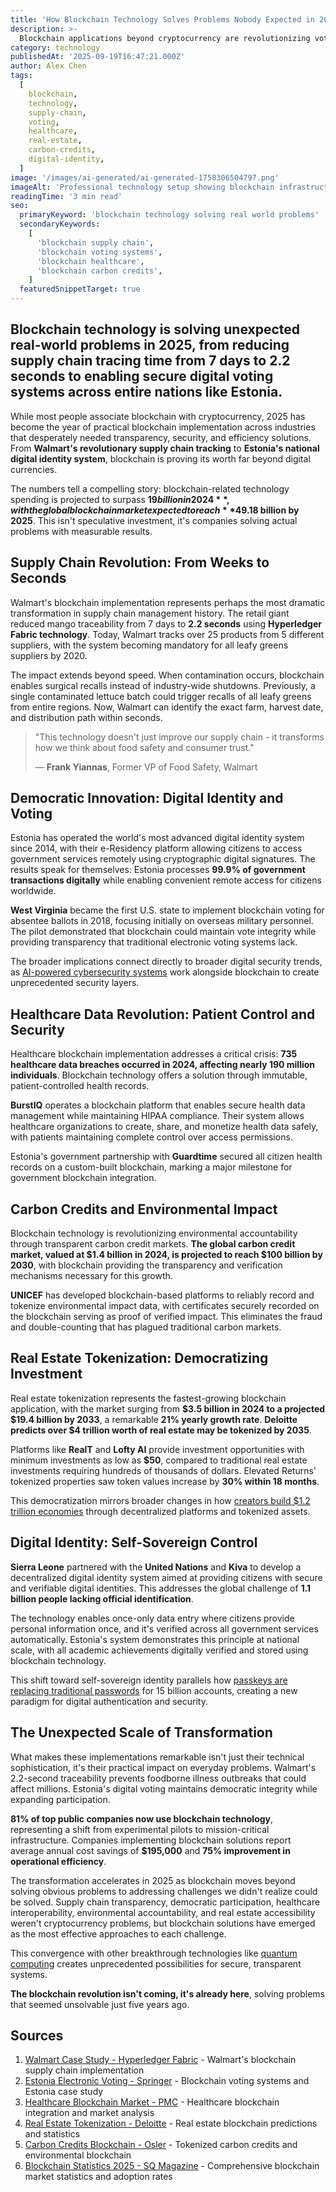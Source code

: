 ```yaml
---
title: 'How Blockchain Technology Solves Problems Nobody Expected in 2025'
description: >-
  Blockchain applications beyond cryptocurrency are revolutionizing voting systems, supply chains, healthcare records, and carbon credits with real-world implementations showing dramatic results.
category: technology
publishedAt: '2025-09-19T16:47:21.000Z'
author: Alex Chen
tags:
  [
    blockchain,
    technology,
    supply-chain,
    voting,
    healthcare,
    real-estate,
    carbon-credits,
    digital-identity,
  ]
image: '/images/ai-generated/ai-generated-1758306504797.png'
imageAlt: 'Professional technology setup showing blockchain infrastructure and digital systems demonstrating real-world implementations including supply chain tracking, digital identity management, and secure transaction networks'
readingTime: '3 min read'
seo:
  primaryKeyword: 'blockchain technology solving real world problems'
  secondaryKeywords:
    [
      'blockchain supply chain',
      'blockchain voting systems',
      'blockchain healthcare',
      'blockchain carbon credits',
    ]
  featuredSnippetTarget: true
---
```


## Blockchain technology is solving unexpected real-world problems in 2025, from reducing supply chain tracing time from **7 days to 2.2 seconds** to enabling secure digital voting systems across entire nations like Estonia.

While most people associate blockchain with cryptocurrency, 2025 has become the year of practical blockchain implementation across industries that desperately needed transparency, security, and efficiency solutions. From **Walmart's revolutionary supply chain tracking** to **Estonia's national digital identity system**, blockchain is proving its worth far beyond digital currencies.

The numbers tell a compelling story: blockchain-related technology spending is projected to surpass **$19 billion in 2024**, with the global blockchain market expected to reach **$49.18 billion by 2025**. This isn't speculative investment, it's companies solving actual problems with measurable results.

## Supply Chain Revolution: From Weeks to Seconds

Walmart's blockchain implementation represents perhaps the most dramatic transformation in supply chain management history. The retail giant reduced mango traceability from 7 days to **2.2 seconds** using **Hyperledger Fabric technology**. Today, Walmart tracks over 25 products from 5 different suppliers, with the system becoming mandatory for all leafy greens suppliers by 2020.

The impact extends beyond speed. When contamination occurs, blockchain enables surgical recalls instead of industry-wide shutdowns. Previously, a single contaminated lettuce batch could trigger recalls of all leafy greens from entire regions. Now, Walmart can identify the exact farm, harvest date, and distribution path within seconds.

> "This technology doesn't just improve our supply chain - it transforms how we think about food safety and consumer trust."
>
> — **Frank Yiannas**, Former VP of Food Safety, Walmart

## Democratic Innovation: Digital Identity and Voting

Estonia has operated the world's most advanced digital identity system since 2014, with their e-Residency platform allowing citizens to access government services remotely using cryptographic digital signatures. The results speak for themselves: Estonia processes **99.9% of government transactions digitally** while enabling convenient remote access for citizens worldwide.

**West Virginia** became the first U.S. state to implement blockchain voting for absentee ballots in 2018, focusing initially on overseas military personnel. The pilot demonstrated that blockchain could maintain vote integrity while providing transparency that traditional electronic voting systems lack.

The broader implications connect directly to broader digital security trends, as [AI-powered cybersecurity systems](../technology/ai-powered-cybersecurity-autonomous-threat-detection-2025) work alongside blockchain to create unprecedented security layers.

## Healthcare Data Revolution: Patient Control and Security

Healthcare blockchain implementation addresses a critical crisis: **735 healthcare data breaches occurred in 2024, affecting nearly 190 million individuals**. Blockchain technology offers a solution through immutable, patient-controlled health records.

**BurstIQ** operates a blockchain platform that enables secure health data management while maintaining HIPAA compliance. Their system allows healthcare organizations to create, share, and monetize health data safely, with patients maintaining complete control over access permissions.

Estonia's government partnership with **Guardtime** secured all citizen health records on a custom-built blockchain, marking a major milestone for government blockchain integration.

## Carbon Credits and Environmental Impact

Blockchain technology is revolutionizing environmental accountability through transparent carbon credit markets. **The global carbon credit market, valued at $1.4 billion in 2024, is projected to reach $100 billion by 2030**, with blockchain providing the transparency and verification mechanisms necessary for this growth.

**UNICEF** has developed blockchain-based platforms to reliably record and tokenize environmental impact data, with certificates securely recorded on the blockchain serving as proof of verified impact. This eliminates the fraud and double-counting that has plagued traditional carbon markets.

## Real Estate Tokenization: Democratizing Investment

Real estate tokenization represents the fastest-growing blockchain application, with the market surging from **$3.5 billion in 2024 to a projected $19.4 billion by 2033**, a remarkable **21% yearly growth rate**. **Deloitte predicts over $4 trillion worth of real estate may be tokenized by 2035**.

Platforms like **RealT** and **Lofty AI** provide investment opportunities with minimum investments as low as **$50**, compared to traditional real estate investments requiring hundreds of thousands of dollars. Elevated Returns' tokenized properties saw token values increase by **30% within 18 months**.

This democratization mirrors broader changes in how [creators build $1.2 trillion economies](../../culture/creator-economy-1-trillion-social-media-exodus-paradox) through decentralized platforms and tokenized assets.

## Digital Identity: Self-Sovereign Control

**Sierra Leone** partnered with the **United Nations** and **Kiva** to develop a decentralized digital identity system aimed at providing citizens with secure and verifiable digital identities. This addresses the global challenge of **1.1 billion people lacking official identification**.

The technology enables once-only data entry where citizens provide personal information once, and it's verified across all government services automatically. Estonia's system demonstrates this principle at national scale, with all academic achievements digitally verified and stored using blockchain technology.

This shift toward self-sovereign identity parallels how [passkeys are replacing traditional passwords](../technology/web3-authentication-replaces-passwords) for 15 billion accounts, creating a new paradigm for digital authentication and security.

## The Unexpected Scale of Transformation

What makes these implementations remarkable isn't just their technical sophistication, it's their practical impact on everyday problems. Walmart's 2.2-second traceability prevents foodborne illness outbreaks that could affect millions. Estonia's digital voting maintains democratic integrity while expanding participation.

**81% of top public companies now use blockchain technology**, representing a shift from experimental pilots to mission-critical infrastructure. Companies implementing blockchain solutions report average annual cost savings of **$195,000** and **75% improvement in operational efficiency**.

The transformation accelerates in 2025 as blockchain moves beyond solving obvious problems to addressing challenges we didn't realize could be solved. Supply chain transparency, democratic participation, healthcare interoperability, environmental accountability, and real estate accessibility weren't cryptocurrency problems, but blockchain solutions have emerged as the most effective approaches to each challenge.

This convergence with other breakthrough technologies like [quantum computing](../technology/quantum-computing-2025-commercial-breakthrough) creates unprecedented possibilities for secure, transparent systems.

**The blockchain revolution isn't coming, it's already here**, solving problems that seemed unsolvable just five years ago.

## Sources

1. [Walmart Case Study - Hyperledger Fabric](https://www.lfdecentralizedtrust.org/case-studies/walmart-case-study) - Walmart's blockchain supply chain implementation
2. [Estonia Electronic Voting - Springer](https://link.springer.com/article/10.1007/s10586-024-04709-8) - Blockchain voting systems and Estonia case study
3. [Healthcare Blockchain Market - PMC](https://pmc.ncbi.nlm.nih.gov/articles/PMC11082361/) - Healthcare blockchain integration and market analysis
4. [Real Estate Tokenization - Deloitte](https://www.deloitte.com/us/en/insights/industry/financial-services/financial-services-industry-predictions/2025/tokenized-real-estate.html) - Real estate blockchain predictions and statistics
5. [Carbon Credits Blockchain - Osler](https://www.osler.com/en/insights/updates/tokenized-carbon-credits-blockchain-revolutionizing-markets/) - Tokenized carbon credits and environmental blockchain
6. [Blockchain Statistics 2025 - SQ Magazine](https://sqmagazine.co.uk/blockchain-statistics/) - Comprehensive blockchain market statistics and adoption rates
